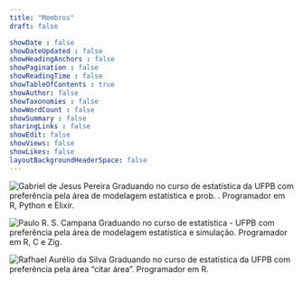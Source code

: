 ```yaml
---
title: "Membros"
draft: false

showDate : false
showDateUpdated : false
showHeadingAnchors : false
showPagination : false
showReadingTime : false
showTableOfContents : true
showAuthor: false
showTaxonomies : false 
showWordCount : false
showSummary : false
sharingLinks : false
showEdit: false
showViews: false
showLikes: false
layoutBackgroundHeaderSpace: false
---
```


::: {layout-ncol=3}

![Gabriel de Jesus Pereira](gabriel.png)
Graduando no curso de estatística da UFPB com preferência pela área de modelagem estatística e prob. . Programador em R, Python e Elixir.

![Paulo R. S. Campana](paulo.png)
Graduando no curso de estatística - UFPB com preferência pela área de modelagem estatística e simulação. Programador em R, C e Zig.

![Rafhael Aurélio da Silva](rafhael.png)
Graduando no curso de estatística da UFPB com preferência pela área "citar área". Programador em R.

:::
